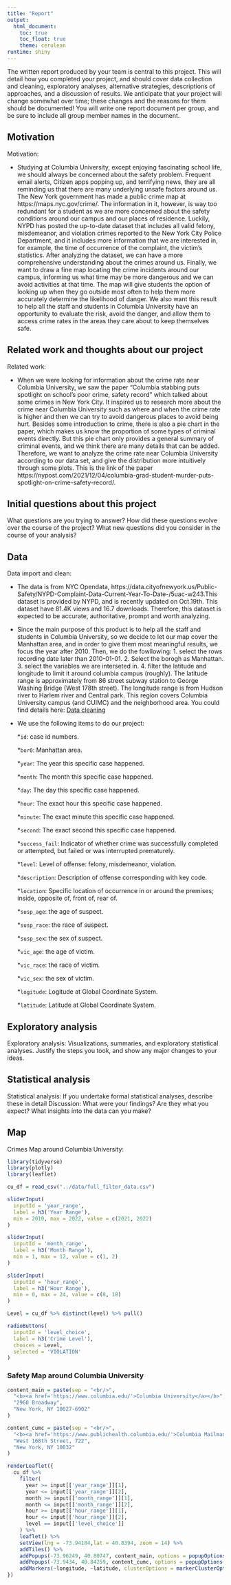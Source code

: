 ```yaml
---
title: "Report"
output: 
  html_document:
    toc: true
    toc_float: true
    theme: cerulean
runtime: shiny
---
```


The written report produced by your team is central to this project. This will detail how you completed your project, and should cover data collection and cleaning, exploratory analyses, alternative strategies, descriptions of approaches, and a discussion of results. We anticipate that your project will change somewhat over time; these changes and the reasons for them should be documented! You will write one report document per group, and be sure to include all group member names in the document.

Motivation {.sidebar}
-----------------------------------------------------------------------

Motivation: 

* Studying at Columbia University, except enjoying fascinating school life, we should always be concerned about the safety problem. Frequent email alerts, Citizen apps popping up, and terrifying news, they are all reminding us that there are many underlying unsafe factors around us. The New York government has made a public crime map at https://maps.nyc.gov/crime/.
The information in it, however, is way too redundant for a student as we are more concerned about the safety conditions around our campus and our places of residence. Luckily, NYPD has posted the up-to-date dataset that includes all valid felony, misdemeanor, and violation crimes reported to the New York City Police Department, and it includes more information that we are interested in, for example, the time of occurrence of the complaint, the victim’s statistics. After analyzing the dataset, we can have a more comprehensive understanding about the crimes around us. Finally, we want to draw a fine map locating the crime incidents around our campus, informing us what time may be more dangerous and we can avoid activities at that time. The map will give students the option of looking up when they go outside most often to help them more accurately determine the likelihood of danger. We also want this result to help all the staff and students in Columbia University have an opportunity to evaluate the risk, avoid the danger, and allow them to access crime rates in the areas they care about to keep themselves safe.


Related work and thoughts about our project {.sidebar}
-----------------------------------------------------------------------

Related work: 

* When we were looking for information about the crime rate near Columbia University, we saw the paper "Columbia stabbing puts spotlight on school's poor crime, safety record" which talked about some crimes in New York City. It inspired us to research more about the crime near Columbia University such as where and when the crime rate is higher and then we can try to avoid dangerous places to avoid being hurt. Besides some introduction to crime, there is also a pie chart in the paper, which makes us know the proportion of some types of criminal events directly. But this pie chart only provides a general summary of criminal events, and we think there are many details that can be added. Therefore, we want to analyze the crime rate near Columbia University according to our data set, and give the distribution more intuitively through some plots. This is the link of the paper https://nypost.com/2021/12/04/columbia-grad-student-murder-puts-spotlight-on-crime-safety-record/.


Initial questions about this project {.sidebar}
-----------------------------------------------------------------------

What questions are you trying to answer? How did these questions evolve over the course of the project? What new questions did you consider in the course of your analysis?



Data {.sidebar}
-----------------------------------------------------------------------

Data import and clean:

* The data is from NYC Opendata, https://data.cityofnewyork.us/Public-Safety/NYPD-Complaint-Data-Current-Year-To-Date-/5uac-w243.This dataset is provided by NYPD, and is recently updated on Oct.19th. This dataset have 81.4K views and 16.7 downloads. Therefore, this dataset is expected to be accurate, authoritative, prompt and worth analyzing. 
* Since the main purpose of this product is to help all the staff and students in Columbia University, so we decide to let our map cover the Manhattan area, and in order to give them most meaningful results, we focus the year after 2010. Then, we do the fowllowing: 1. select the rows recording date later than 2010-01-01. 2. Select the borogh as Manhattan. 3. select the variables we are interseted in. 4. filter the latitude and longitude to limit it around columbia campus (roughly). The latitude range is approximately from 86 street subway station to George Washing Bridge (West 178th street). The longitude range is from Hudson river to Harlem river and Central park. This region covers Columbia University campus (and CUIMC) and the neighborhood area. You could find details here: [Data cleaning](code/data import and cleaning.Rmd)
* We use the following items to do our project:

  *`id`: case id numbers.
  
  *`bor0`: Manhattan area.
  
  *`year`: The year this specific case happened.
  
  *`month`: The month this specific case happened.
  
  *`day`: The day this specific case happened.
  
  *`hour`: The exact hour this specific case happened.
  
  *`minute`: The exact minute this specific case happened.
  
  *`second`: The exact second this specific case happened.
  
  *`success_fail`: Indicator of whether crime was successfully completed or attempted, but failed or was interrupted prematurely.
  
  *`level`: Level of offense: felony, misdemeanor, violation.
  
  *`description`: Description of offense corresponding with key code.
  
  *`location`: Specific location of occurrence in or around the premises; inside, opposite of, front of, rear of.
  
  *`susp_age`: the age of suspect.
  
  *`susp_race`: the race of suspect.
  
  *`susp_sex`: the sex of suspect.
  
  *`vic_age`: the age of victim.
  
  *`vic_race`: the race of victim.
  
  *`vic_sex`: the sex of victim.
  
  *`logitude`: Logitude at Global Coordinate System.
  
  *`latitude`: Latitude at Global Coordinate System.
   


Exploratory analysis {.sidebar}
-----------------------------------------------------------------------

Exploratory analysis: Visualizations, summaries, and exploratory statistical analyses. Justify the steps you took, and show any major changes to your ideas.

Statistical analysis {.sidebar}
-----------------------------------------------------------------------

Statistical analysis: If you undertake formal statistical analyses, describe these in detail
Discussion: What were your findings? Are they what you expect? What insights into the data can you make?

Map {.sidebar}
-----------------------------------------------------------------------

Crimes Map around Columbia University:


```r
library(tidyverse)
library(plotly)
library(leaflet)

cu_df = read_csv("../data/full_filter_data.csv")
```


```r
sliderInput(
  inputId = 'year_range',
  label = h3('Year Range'),
  min = 2010, max = 2022, value = c(2021, 2022)
)

sliderInput(
  inputId = 'month_range',
  label = h3('Month Range'),
  min = 1, max = 12, value = c(1, 2)
)

sliderInput(
  inputId = 'hour_range',
  label = h3('Hour Range'),
  min = 0, max = 24, value = c(8, 18)
)

Level = cu_df %>% distinct(level) %>% pull()

radioButtons(
  inputId = 'level_choice',
  label = h3('Crime Level'),
  choices = Level,
  selected = 'VIOLATION'
)
```


### Safety Map around Columbia University

```r
content_main = paste(sep = "<br/>",
  "<b><a href='https://www.columbia.edu/'>Columbia University</a></b>",
  "2960 Broadway",
  "New York, NY 10027-6902"
)

content_cumc = paste(sep = "<br/>",
  "<b><a href='https://www.publichealth.columbia.edu/'>Columbia Mailman School for Public Health</a></b>",
  "West 168th Street, 722",
  "New York, NY 10032"
)

renderLeaflet({
  cu_df %>% 
    filter(
      year >= input[['year_range']][1],
      year <= input[['year_range']][2],
      month >= input[['month_range']][1],
      month <= input[['month_range']][2],
      hour >= input[['hour_range']][1],
      hour <= input[['hour_range']][2],
      level == input[['level_choice']]
    ) %>% 
    leaflet() %>% 
    setView(lng = -73.94184,lat = 40.8394, zoom = 14) %>% 
    addTiles() %>% 
    addPopups(-73.96249, 40.80747, content_main, options = popupOptions(closeButton = FALSE)) %>% 
    addPopups(-73.9434, 40.84259, content_cumc, options = popupOptions(closeButton = FALSE)) %>% 
    addMarkers(~longitude, ~latitude, clusterOptions = markerClusterOptions())
})
```

